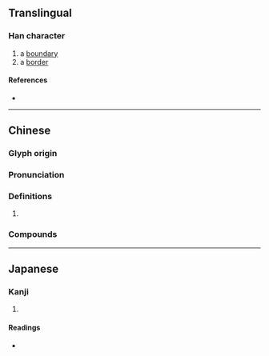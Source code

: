 {{character info}}
==Translingual==

===Han character===
{{Han char|rn=32|rad=土|as=09|sn=12|four=46127|canj=GRRS|ids=⿰土咢}}

# a [[boundary]]
# a [[border]]

====References====
* {{Han ref|kx=0233.320|dkj=05271|dj=0471.060|hdz=10463.100|uh=582E|ud=22574|bh=D8AE|bd=55470}}

----

==Chinese==
{{zh-forms|alt=鄂}}

===Glyph origin===
{{Han etym}}

===Pronunciation===
{{zh-pron
|m=è
|c=ngok6
|mc=y
|oc=y
|cat=
}}

===Definitions===
{{zh-hanzi}}

# {{rfdef|zh}}

===Compounds===
{{zh-der|垠堮}}

----

==Japanese==

===Kanji===
{{ja-kanji|grade=|rs=土09}}

# {{rfdef|ja|sort=土09}}

====Readings====
* {{ja-readings|on=[[がく]] (gaku)|kun=[[きし]] (kishi)}}